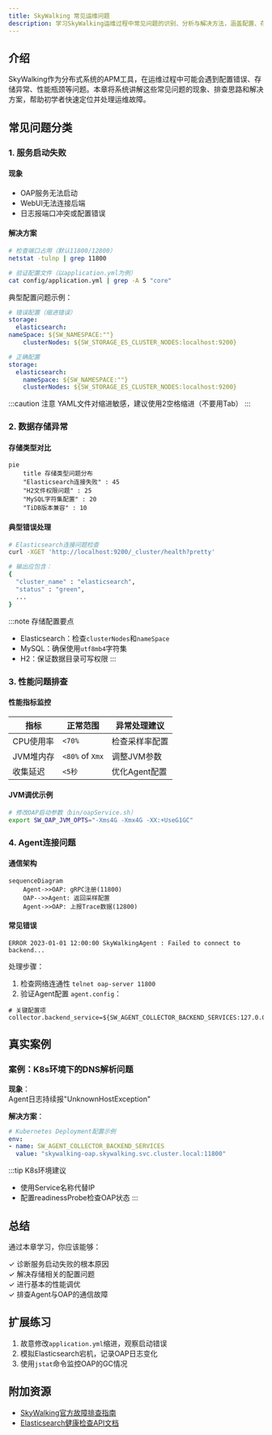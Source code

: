 ```yaml
---
title: SkyWalking 常见运维问题
description: 学习SkyWalking运维过程中常见问题的识别、分析与解决方法，涵盖配置、存储、性能等典型场景。
---
```


## 介绍

SkyWalking作为分布式系统的APM工具，在运维过程中可能会遇到配置错误、存储异常、性能瓶颈等问题。本章将系统讲解这些常见问题的现象、排查思路和解决方案，帮助初学者快速定位并处理运维故障。

## 常见问题分类

### 1. 服务启动失败

#### 现象
- OAP服务无法启动
- WebUI无法连接后端
- 日志报端口冲突或配置错误

#### 解决方案
```bash
# 检查端口占用（默认11800/12800）
netstat -tulnp | grep 11800

# 验证配置文件（以application.yml为例）
cat config/application.yml | grep -A 5 "core"
```

典型配置问题示例：
```yaml
# 错误配置（缩进错误）
storage:
  elasticsearch:
nameSpace: ${SW_NAMESPACE:""}
    clusterNodes: ${SW_STORAGE_ES_CLUSTER_NODES:localhost:9200}

# 正确配置
storage:
  elasticsearch:
    nameSpace: ${SW_NAMESPACE:""}
    clusterNodes: ${SW_STORAGE_ES_CLUSTER_NODES:localhost:9200}
```

:::caution 注意
YAML文件对缩进敏感，建议使用2空格缩进（不要用Tab）
:::

### 2. 数据存储异常

#### 存储类型对比

```mermaid
pie
    title 存储类型问题分布
    "Elasticsearch连接失败" : 45
    "H2文件权限问题" : 25
    "MySQL字符集配置" : 20
    "TiDB版本兼容" : 10
```

#### 典型错误处理
```bash
# Elasticsearch连接问题检查
curl -XGET 'http://localhost:9200/_cluster/health?pretty'

# 输出应包含：
{
  "cluster_name" : "elasticsearch",
  "status" : "green",
  ...
}
```

:::note 存储配置要点
- Elasticsearch：检查`clusterNodes`和`nameSpace`
- MySQL：确保使用`utf8mb4`字符集
- H2：保证数据目录可写权限
:::

### 3. 性能问题排查

#### 性能指标监控
| 指标                | 正常范围       | 异常处理建议          |
|---------------------|---------------|----------------------|
| CPU使用率           | `<70%`          | 检查采样率配置        |
| JVM堆内存           | `<80%` of `Xmx`   | 调整JVM参数          |
| 收集延迟            | `<5秒`          | 优化Agent配置        |

#### JVM调优示例
```bash
# 修改OAP启动参数（bin/oapService.sh）
export SW_OAP_JVM_OPTS="-Xms4G -Xmx4G -XX:+UseG1GC"
```

### 4. Agent连接问题

#### 通信架构
```mermaid
sequenceDiagram
    Agent->>OAP: gRPC注册(11800)
    OAP-->>Agent: 返回采样配置
    Agent->>OAP: 上报Trace数据(12800)
```

#### 常见错误
```log
ERROR 2023-01-01 12:00:00 SkyWalkingAgent : Failed to connect to backend...
```
处理步骤：
1. 检查网络连通性 `telnet oap-server 11800`
2. 验证Agent配置 `agent.config`：
```properties
# 关键配置项
collector.backend_service=${SW_AGENT_COLLECTOR_BACKEND_SERVICES:127.0.0.1:11800}
```

## 真实案例

### 案例：K8s环境下的DNS解析问题

**现象**：<br />
Agent日志持续报"UnknownHostException"

**解决方案**：
```yaml
# Kubernetes Deployment配置示例
env:
- name: SW_AGENT_COLLECTOR_BACKEND_SERVICES
  value: "skywalking-oap.skywalking.svc.cluster.local:11800"
```

:::tip K8s环境建议
- 使用Service名称代替IP
- 配置readinessProbe检查OAP状态
:::

## 总结

通过本章学习，你应该能够：

✓ 诊断服务启动失败的根本原因<br />
✓ 解决存储相关的配置问题<br />
✓ 进行基本的性能调优<br />
✓ 排查Agent与OAP的通信故障

## 扩展练习

1. 故意修改`application.yml`缩进，观察启动错误
2. 模拟Elasticsearch宕机，记录OAP日志变化
3. 使用`jstat`命令监控OAP的GC情况

## 附加资源

- [SkyWalking官方故障排查指南](https://skywalking.apache.org/docs/)
- [Elasticsearch健康检查API文档](https://www.elastic.co/guide/en/elasticsearch/reference/current/cluster-health.html)